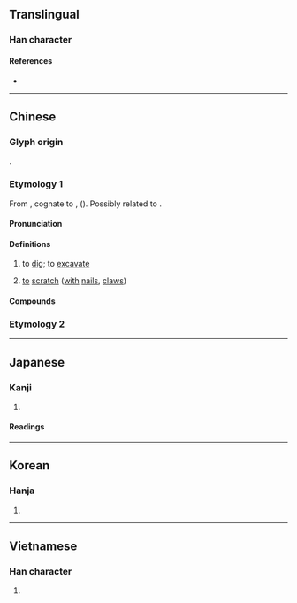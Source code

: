 {{also|撅}}
{{character info}}
==Translingual==

===Han character===
{{Han char|rn=64|rad=手|as=08|sn=11|four=57072|canj=QSUU|ids=⿰扌屈}}

====References====
* {{Han ref|kx=0438.020|dkj=12264|dj=0787.100|hdz=31909.020|uh=6398|ud=25496|bh=B1B8|bd=45496}}

----

==Chinese==
{{zh-forms}}

===Glyph origin===
{{Han etym}}
{{Han compound|扌|屈|t1=hand; action|c1=s|c2=p|ls=psc}}.

===Etymology 1===
From {{inh|zh|sit-pro|*r-(k/g)wa-t|t=to dig out; to scoop out}}, cognate to {{cog|bo|རྐོད་པ}}, {{m|bo|རྐོ་བ|t=to dig; to hoe}} ({{zh-ref|STEDT}}). Possibly related to {{och-l|決|id=1|gloss=to dig an outlet for water; to burst out}}.

====Pronunciation====
{{zh-pron
|m=jué
|m-s=
|c=gwat6
|c-t=
|g=
|h=pfs=khu̍t
|j=
|mb=gṳ̄
|md=
|mn=ku̍t
|mn-t=gug8
|w=
|x=
|mc=y
|oc=1+2,2+1
|cat=v
}}

====Definitions====
{{zh-hanzi}}

# to [[dig]]; to [[excavate]]
# {{lb|zh|Hakka}} [[to]] [[scratch]] ([[with]] [[nail]]s, [[claw]]s)

====Compounds====
{{zh-der|挖掘|採掘|掘斗|掘金隊|掘井|臨渴掘井|臨噎掘井|渴而掘井|掘井及泉|發掘|開掘|掘墓|挖掘機|掘金|掘穴|掘筆|掘洞|掘取|掘子軍|掘拾|掘強|掘閱|掘足類|掘室求鼠|掘土機|掘穿|掘墓人|羅掘一空|羅掘|羅掘俱窮|自掘墳墓|羅雀掘鼠|軟土深掘}}

===Etymology 2===
{{zh-see|窟|o|[[cave]]}}

----

==Japanese==

===Kanji===
{{ja-kanji|grade=c|rs=手08}}

# {{rfdef|ja|sort=手08}}

====Readings====
{{ja-readings
|goon=ごち
|kanon=くつ, けつ
|kun=ほ-る
}}

----

==Korean==

===Hanja===
{{ko-hanja|hangeul=[[굴]], [[궐]]|eumhun=|rv=gul, gwol|mr=kul, kwŏl|y=kwul, kwel}}

# {{rfdef|ko|sort=手08}}

----

==Vietnamese==

===Han character===
{{vi-readings|reading=quật, oặt, quặt, quất, quịt, quát, quạt|rs=手08}}

# {{rfdef|vi|sort=手08}}
